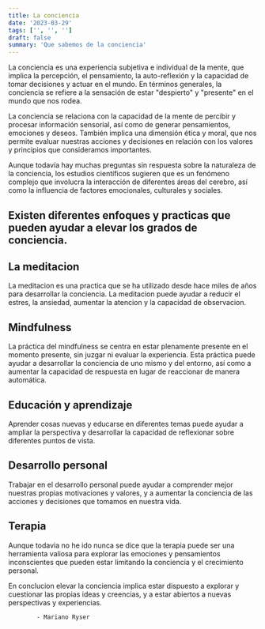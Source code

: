 ```yaml
---
title: La conciencia
date: '2023-03-29'
tags: ['', '', '']
draft: false
summary: 'Que sabemos de la conciencia'
---
```


La conciencia es una experiencia subjetiva e individual de la mente, que implica la percepción, el pensamiento, la auto-reflexión y la capacidad de tomar decisiones y actuar en el mundo. En términos generales, la conciencia se refiere a la sensación de estar "despierto" y "presente" en el mundo que nos rodea.

La conciencia se relaciona con la capacidad de la mente de percibir y procesar información sensorial, así como de generar pensamientos, emociones y deseos. También implica una dimensión ética y moral, que nos permite evaluar nuestras acciones y decisiones en relación con los valores y principios que consideramos importantes.

Aunque todavía hay muchas preguntas sin respuesta sobre la naturaleza de la conciencia, los estudios científicos sugieren que es un fenómeno complejo que involucra la interacción de diferentes áreas del cerebro, así como la influencia de factores emocionales, culturales y sociales.

## Existen diferentes enfoques y practicas que pueden ayudar a elevar los grados de conciencia.

## La meditacion

La meditacion es una practica que se ha utilizado desde hace miles de años para desarrollar la conciencia.
La meditacion puede ayudar a reducir el estres, la ansiedad, aumentar la atencion
y la capacidad de observacion.

## Mindfulness

La práctica del mindfulness se centra en estar plenamente presente en el momento presente, sin juzgar ni evaluar la experiencia. Esta práctica puede ayudar a desarrollar la conciencia de uno mismo y del entorno, así como a aumentar la capacidad de respuesta en lugar de reaccionar de manera automática.

## Educación y aprendizaje

Aprender cosas nuevas y educarse en diferentes temas puede ayudar a ampliar la perspectiva y desarrollar la capacidad de reflexionar sobre diferentes puntos de vista.

## Desarrollo personal

Trabajar en el desarrollo personal puede ayudar a comprender mejor nuestras propias motivaciones y valores, y a aumentar la conciencia de las acciones y decisiones que tomamos en nuestra vida.

## Terapia

Aunque todavia no he ido nunca se dice que la terapia puede ser una herramienta valiosa para explorar las emociones y pensamientos inconscientes que pueden estar limitando la conciencia y el crecimiento personal.

En conclucion elevar la conciencia implica estar dispuesto a explorar y cuestionar las propias ideas y creencias, y a estar abiertos a nuevas perspectivas y experiencias.

            - Mariano Ryser
